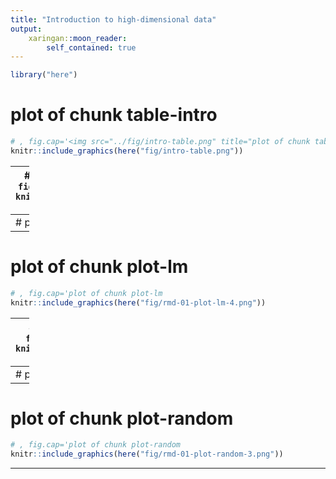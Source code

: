 ```yaml
---
title: "Introduction to high-dimensional data"
output:
    xaringan::moon_reader:
        self_contained: true
---
```

```r
library("here")
```
# plot of chunk table-intro
```r
# , fig.cap='<img src="../fig/intro-table.png" title="plot of chunk table-intro" alt="plot of chunk table-intro" style="display: block; margin: auto;" />
knitr::include_graphics(here("fig/intro-table.png"))
```

---
# plot of chunk pairs-prostate
```r
# , fig.cap='plot of chunk pairs-prostate
knitr::include_graphics(here("fig/rmd-01-pairs-prostate-1.png"))
```

---
# plot of chunk intro-figure
```r
# , fig.cap='<img src="../fig/intro-scatterplot.png" title="plot of chunk intro-figure" alt="plot of chunk intro-figure" style="display: block; margin: auto;" />
knitr::include_graphics(here("fig/intro-scatterplot.png"))
```

---
# plot of chunk plot-lm
```r
# , fig.cap='plot of chunk plot-lm
knitr::include_graphics(here("fig/rmd-01-plot-lm-4.png"))
```

---
# plot of chunk plot-random
```r
# , fig.cap='plot of chunk plot-random
knitr::include_graphics(here("fig/rmd-01-plot-random-1.png"))
```

---
# plot of chunk plot-random
```r
# , fig.cap='plot of chunk plot-random
knitr::include_graphics(here("fig/rmd-01-plot-random-2.png"))
```

---
# plot of chunk plot-random
```r
# , fig.cap='plot of chunk plot-random
knitr::include_graphics(here("fig/rmd-01-plot-random-3.png"))
```

---
